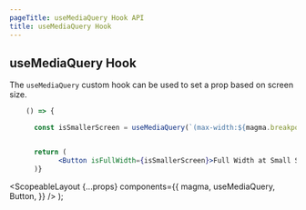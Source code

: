 ```yaml
---
pageTitle: useMediaQuery Hook API
title: useMediaQuery Hook
---
```



## useMediaQuery Hook

The `useMediaQuery` custom hook can be used to set a prop based on screen size.

```.jsx
    () => {

      const isSmallerScreen = useMediaQuery(`(max-width:${magma.breakpoints.large}px)`);


      return (
            <Button isFullWidth={isSmallerScreen}>Full Width at Small Screens</Button>
      )}
```

  <ScopeableLayout
    {...props}
    components={{
      magma,
      useMediaQuery,
      Button,
    }}
  />
);

